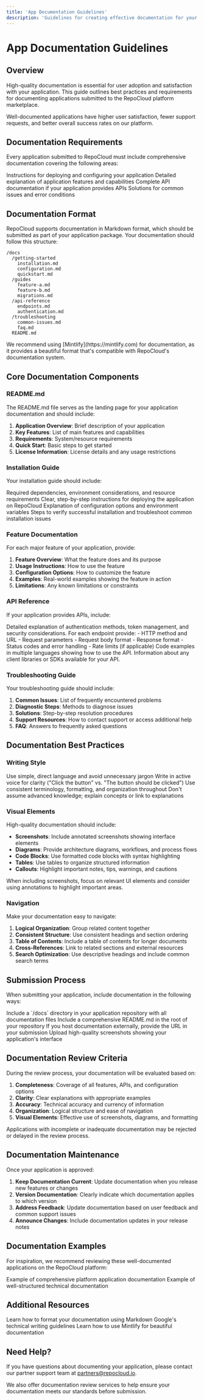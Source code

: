 ```yaml
---
title: 'App Documentation Guidelines'
description: 'Guidelines for creating effective documentation for your RepoCloud platform app'
---
```


# App Documentation Guidelines

## Overview

High-quality documentation is essential for user adoption and satisfaction with your application. This guide outlines best practices and requirements for documenting applications submitted to the RepoCloud platform marketplace.

<Note>
  Well-documented applications have higher user satisfaction, fewer support requests, and better overall success rates on our platform.
</Note>

## Documentation Requirements

Every application submitted to RepoCloud must include comprehensive documentation covering the following areas:

<CardGroup cols={2}>
  <Card title="Installation Guide" icon="download">
    Instructions for deploying and configuring your application
  </Card>
  <Card title="Feature Documentation" icon="list-check">
    Detailed explanation of application features and capabilities
  </Card>
  <Card title="API Reference" icon="code">
    Complete API documentation if your application provides APIs
  </Card>
  <Card title="Troubleshooting Guide" icon="wrench">
    Solutions for common issues and error conditions
  </Card>
</CardGroup>

## Documentation Format

RepoCloud supports documentation in Markdown format, which should be submitted as part of your application package. Your documentation should follow this structure:

```
/docs
  /getting-started
    installation.md
    configuration.md
    quickstart.md
  /guides
    feature-a.md
    feature-b.md
    migrations.md
  /api-reference
    endpoints.md
    authentication.md
  /troubleshooting
    common-issues.md
    faq.md
  README.md
```

<Tip>
  We recommend using [Mintlify](https://mintlify.com) for documentation, as it provides a beautiful format that's compatible with RepoCloud's documentation system.
</Tip>

## Core Documentation Components

### README.md

The README.md file serves as the landing page for your application documentation and should include:

1. **Application Overview**: Brief description of your application
2. **Key Features**: List of main features and capabilities
3. **Requirements**: System/resource requirements
4. **Quick Start**: Basic steps to get started
5. **License Information**: License details and any usage restrictions

### Installation Guide

Your installation guide should include:

<Steps>
  <Step title="Prerequisites">
    Required dependencies, environment considerations, and resource requirements
  </Step>
  <Step title="Installation Steps">
    Clear, step-by-step instructions for deploying the application on RepoCloud
  </Step>
  <Step title="Configuration">
    Explanation of configuration options and environment variables
  </Step>
  <Step title="Verification">
    Steps to verify successful installation and troubleshoot common installation issues
  </Step>
</Steps>

### Feature Documentation

For each major feature of your application, provide:

1. **Feature Overview**: What the feature does and its purpose
2. **Usage Instructions**: How to use the feature
3. **Configuration Options**: How to customize the feature
4. **Examples**: Real-world examples showing the feature in action
5. **Limitations**: Any known limitations or constraints

### API Reference

If your application provides APIs, include:

<AccordionGroup>
  <Accordion title="Authentication">
    Detailed explanation of authentication methods, token management, and security considerations.
  </Accordion>
  <Accordion title="Endpoints">
    For each endpoint provide:
    - HTTP method and URL
    - Request parameters
    - Request body format
    - Response format
    - Status codes and error handling
    - Rate limits (if applicable)
  </Accordion>
  <Accordion title="Examples">
    Code examples in multiple languages showing how to use the API.
  </Accordion>
  <Accordion title="SDKs">
    Information about any client libraries or SDKs available for your API.
  </Accordion>
</AccordionGroup>

### Troubleshooting Guide

Your troubleshooting guide should include:

1. **Common Issues**: List of frequently encountered problems
2. **Diagnostic Steps**: Methods to diagnose issues
3. **Solutions**: Step-by-step resolution procedures
4. **Support Resources**: How to contact support or access additional help
5. **FAQ**: Answers to frequently asked questions

## Documentation Best Practices

### Writing Style

<CardGroup cols={2}>
  <Card title="Be Clear and Concise" icon="pen">
    Use simple, direct language and avoid unnecessary jargon
  </Card>
  <Card title="Use Active Voice" icon="comment">
    Write in active voice for clarity ("Click the button" vs. "The button should be clicked")
  </Card>
  <Card title="Be Consistent" icon="arrows-repeat">
    Use consistent terminology, formatting, and organization throughout
  </Card>
  <Card title="Assume Minimal Knowledge" icon="user">
    Don't assume advanced knowledge; explain concepts or link to explanations
  </Card>
</CardGroup>

### Visual Elements

High-quality documentation should include:

- **Screenshots**: Include annotated screenshots showing interface elements
- **Diagrams**: Provide architecture diagrams, workflows, and process flows
- **Code Blocks**: Use formatted code blocks with syntax highlighting
- **Tables**: Use tables to organize structured information
- **Callouts**: Highlight important notes, tips, warnings, and cautions

<Tip>
  When including screenshots, focus on relevant UI elements and consider using annotations to highlight important areas.
</Tip>

### Navigation

Make your documentation easy to navigate:

1. **Logical Organization**: Group related content together
2. **Consistent Structure**: Use consistent headings and section ordering
3. **Table of Contents**: Include a table of contents for longer documents
4. **Cross-References**: Link to related sections and external resources
5. **Search Optimization**: Use descriptive headings and include common search terms

## Submission Process

When submitting your application, include documentation in the following ways:

<Steps>
  <Step title="Include Docs Directory">
    Include a `/docs` directory in your application repository with all documentation files
  </Step>
  <Step title="Provide README">
    Include a comprehensive README.md in the root of your repository
  </Step>
  <Step title="Submit Documentation URL">
    If you host documentation externally, provide the URL in your submission
  </Step>
  <Step title="Include Screenshots">
    Upload high-quality screenshots showing your application's interface
  </Step>
</Steps>

## Documentation Review Criteria

During the review process, your documentation will be evaluated based on:

1. **Completeness**: Coverage of all features, APIs, and configuration options
2. **Clarity**: Clear explanations with appropriate examples
3. **Accuracy**: Technical accuracy and currency of information
4. **Organization**: Logical structure and ease of navigation
5. **Visual Elements**: Effective use of screenshots, diagrams, and formatting

<Warning>
  Applications with incomplete or inadequate documentation may be rejected or delayed in the review process.
</Warning>

## Documentation Maintenance

Once your application is approved:

1. **Keep Documentation Current**: Update documentation when you release new features or changes
2. **Version Documentation**: Clearly indicate which documentation applies to which version
3. **Address Feedback**: Update documentation based on user feedback and common support issues
4. **Announce Changes**: Include documentation updates in your release notes

## Documentation Examples

For inspiration, we recommend reviewing these well-documented applications on the RepoCloud platform:

<CardGroup>
  <Card title="Coolify" icon="snowflake" href="/platforms/coolify">
    Example of comprehensive platform application documentation
  </Card>
  <Card title="Dokploy" icon="docker" href="/platforms/dokploy">
    Example of well-structured technical documentation
  </Card>
</CardGroup>

## Additional Resources

<CardGroup>
  <Card title="Markdown Guide" icon="markdown" href="https://www.markdownguide.org/">
    Learn how to format your documentation using Markdown
  </Card>
  <Card title="Technical Writing Guide" icon="pen-to-square" href="https://developers.google.com/tech-writing">
    Google's technical writing guidelines
  </Card>
  <Card title="Mintlify Documentation" icon="book" href="https://mintlify.com/docs/introduction">
    Learn how to use Mintlify for beautiful documentation
  </Card>
</CardGroup>

## Need Help?

If you have questions about documenting your application, please contact our partner support team at [partners@repocloud.io](mailto:partners@repocloud.io).

We also offer documentation review services to help ensure your documentation meets our standards before submission. 